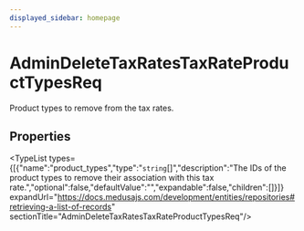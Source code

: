 ```yaml
---
displayed_sidebar: homepage
---
```



# AdminDeleteTaxRatesTaxRateProductTypesReq

Product types to remove from the tax rates.

## Properties

<TypeList types={[{"name":"product_types","type":"`string`[]","description":"The IDs of the product types to remove their association with this tax rate.","optional":false,"defaultValue":"","expandable":false,"children":[]}]} expandUrl="https://docs.medusajs.com/development/entities/repositories#retrieving-a-list-of-records" sectionTitle="AdminDeleteTaxRatesTaxRateProductTypesReq"/>
